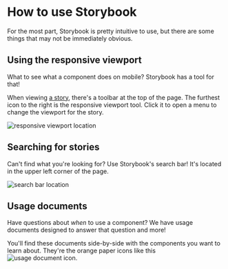 
<Meta title="About/How to use Storybook" />

# How to use Storybook
For the most part, Storybook is pretty intuitive to use, but there are some
things that may not be immediately obvious.

## Using the responsive viewport
What to see what a component does on mobile? Storybook has a tool for that!

When viewing [a
story](https://storybook.js.org/docs/react/get-started/whats-a-story), there's a
toolbar at the top of the page. The furthest icon to the right is the responsive
viewport tool. Click it to open a menu to change the viewport for the story.

<img src={viewportImage} alt="responsive viewport location" />

## Searching for stories
Can't find what you're looking for? Use Storybook's search bar! It's located in
the upper left corner of the page.

<img src={searchBarImage} alt="search bar location" />

## Usage documents
Have questions about _when_ to use a component? We have usage documents
designed to answer that question and more!

You'll find these documents side-by-side with the components you want to learn
about. They're the orange paper icons like this <img src={usageDocImage}
alt="usage document icon" />.
